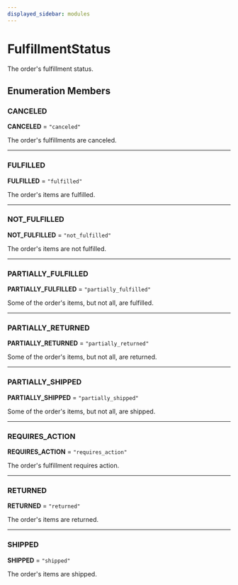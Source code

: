 ```yaml
---
displayed_sidebar: modules
---
```



# FulfillmentStatus

The order's fulfillment status.

## Enumeration Members

### CANCELED

 **CANCELED** = `"canceled"`

The order's fulfillments are canceled.

___

### FULFILLED

 **FULFILLED** = `"fulfilled"`

The order's items are fulfilled.

___

### NOT\_FULFILLED

 **NOT\_FULFILLED** = `"not_fulfilled"`

The order's items are not fulfilled.

___

### PARTIALLY\_FULFILLED

 **PARTIALLY\_FULFILLED** = `"partially_fulfilled"`

Some of the order's items, but not all, are fulfilled.

___

### PARTIALLY\_RETURNED

 **PARTIALLY\_RETURNED** = `"partially_returned"`

Some of the order's items, but not all, are returned.

___

### PARTIALLY\_SHIPPED

 **PARTIALLY\_SHIPPED** = `"partially_shipped"`

Some of the order's items, but not all, are shipped.

___

### REQUIRES\_ACTION

 **REQUIRES\_ACTION** = `"requires_action"`

The order's fulfillment requires action.

___

### RETURNED

 **RETURNED** = `"returned"`

The order's items are returned.

___

### SHIPPED

 **SHIPPED** = `"shipped"`

The order's items are shipped.
